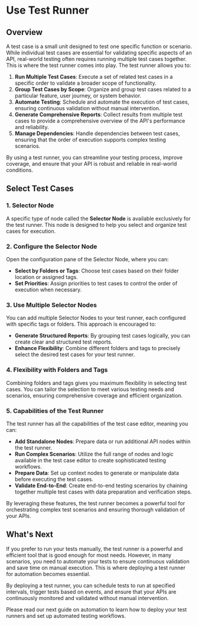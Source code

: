# Use Test Runner

## Overview

A test case is a small unit designed to test one specific function or scenario. While individual test cases are essential for validating specific aspects of an API, real-world testing often requires running multiple test cases together. This is where the test runner comes into play. The test runner allows you to:

1. **Run Multiple Test Cases**: Execute a set of related test cases in a specific order to validate a broader scope of functionality.
2. **Group Test Cases by Scope**: Organize and group test cases related to a particular feature, user journey, or system behavior.
3. **Automate Testing**: Schedule and automate the execution of test cases, ensuring continuous validation without manual intervention.
4. **Generate Comprehensive Reports**: Collect results from multiple test cases to provide a comprehensive overview of the API's performance and reliability.
5. **Manage Dependencies**: Handle dependencies between test cases, ensuring that the order of execution supports complex testing scenarios.

By using a test runner, you can streamline your testing process, improve coverage, and ensure that your API is robust and reliable in real-world conditions.

## Select Test Cases

### 1. Selector Node

A specific type of node called the **Selector Node** is available exclusively for the test runner. This node is designed to help you select and organize test cases for execution.

### 2. Configure the Selector Node

Open the configuration pane of the Selector Node, where you can:

- **Select by Folders or Tags**: Choose test cases based on their folder location or assigned tags.
- **Set Priorities**: Assign priorities to test cases to control the order of execution when necessary.

### 3. Use Multiple Selector Nodes

You can add multiple Selector Nodes to your test runner, each configured with specific tags or folders. This approach is encouraged to:

- **Generate Structured Reports**: By grouping test cases logically, you can create clear and structured test reports.
- **Enhance Flexibility**: Combine different folders and tags to precisely select the desired test cases for your test runner.

### 4. Flexibility with Folders and Tags

Combining folders and tags gives you maximum flexibility in selecting test cases. You can tailor the selection to meet various testing needs and scenarios, ensuring comprehensive coverage and efficient organization.

### 5. Capabilities of the Test Runner

The test runner has all the capabilities of the test case editor, meaning you can:

- **Add Standalone Nodes**: Prepare data or run additional API nodes within the test runner.
- **Run Complex Scenarios**: Utilize the full range of nodes and logic available in the test case editor to create sophisticated testing workflows.
- **Prepare Data**: Set up context nodes to generate or manipulate data before executing the test cases.
- **Validate End-to-End**: Create end-to-end testing scenarios by chaining together multiple test cases with data preparation and verification steps.

By leveraging these features, the test runner becomes a powerful tool for orchestrating complex test scenarios and ensuring thorough validation of your APIs.

## What's Next

If you prefer to run your tests manually, the test runner is a powerful and efficient tool that is good enough for most needs. However, in many scenarios, you need to automate your tests to ensure continuous validation and save time on manual execution. This is where deploying a test runner for automation becomes essential.

By deploying a test runner, you can schedule tests to run at specified intervals, trigger tests based on events, and ensure that your APIs are continuously monitored and validated without manual intervention.

Please read our next guide on automation to learn how to deploy your test runners and set up automated testing workflows.
